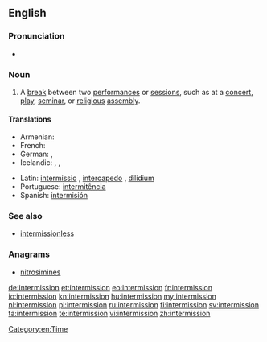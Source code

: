 ==English==

===Pronunciation===
* {{rhymes|ɪʃən}}

===Noun===
{{en-noun}}

# A [[break]] between two [[performance]]s or [[session]]s, such as at a [[concert]], [[play]], [[seminar]], or [[religious]] [[assembly]].

====Translations====
{{trans-top|break between performances or sessions}}
* Armenian: {{t+|hy|դադար|tr=dadar}}
* French: {{t+|fr|intermission}}
* German: {{t+|de|Unterbrechung}}, {{t+|de|Pause}}
* Icelandic: {{t+|is|hlé|n}}, {{t+|is|hvíld|f}}, {{t|is|aflát|n}}
{{trans-mid}}
* Latin: [[intermissio]] {{f}}, [[intercapedo]] {{f}}, [[dilidium]] {{n}}
* Portuguese: [[intermitência]] {{f}}
* Spanish: [[intermisión]]
{{trans-bottom}}

===See also===
* [[intermissionless]]

===Anagrams===
* [[nitrosimines#English|nitrosimines]]

[[Category:en:Time]]

[[de:intermission]]
[[et:intermission]]
[[eo:intermission]]
[[fr:intermission]]
[[io:intermission]]
[[kn:intermission]]
[[hu:intermission]]
[[my:intermission]]
[[nl:intermission]]
[[pl:intermission]]
[[ru:intermission]]
[[fi:intermission]]
[[sv:intermission]]
[[ta:intermission]]
[[te:intermission]]
[[vi:intermission]]
[[zh:intermission]]